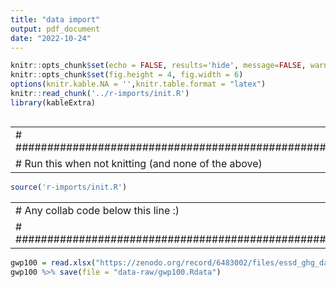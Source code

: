 ```yaml
---
title: "data import"
output: pdf_document
date: "2022-10-24"
---
```


```r
knitr::opts_chunk$set(echo = FALSE, results='hide', message=FALSE, warning=FALSE)
knitr::opts_chunk$set(fig.height = 4, fig.width = 6)
options(knitr.kable.NA = '',knitr.table.format = "latex")
knitr::read_chunk('../r-imports/init.R')
library(kableExtra)
```

```r
```


---
# ##################################################
# Run this when not knitting (and none of the above)
---

```r
source('r-imports/init.R')
```


---
# Any collab code below this line :)
# ##################################################
---





```r

gwp100 = read.xlsx("https://zenodo.org/record/6483002/files/essd_ghg_data_gwp100.xlsx?download=1")
gwp100 %>% save(file = "data-raw/gwp100.Rdata")

```


```r

```


```r

```